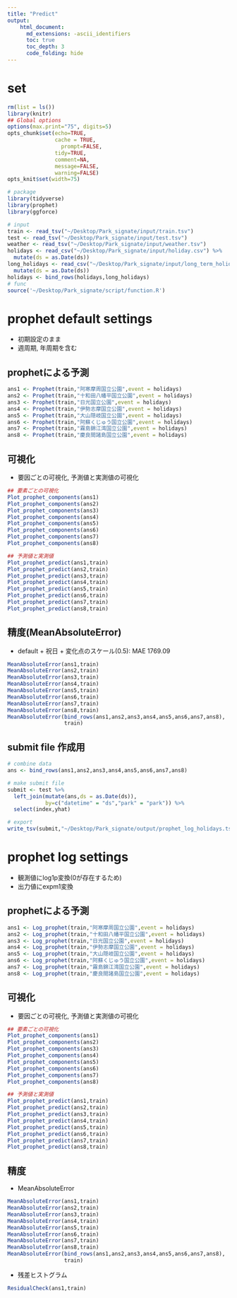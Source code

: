```yaml
---
title: "Predict"
output: 
    html_document:
      md_extensions: -ascii_identifiers
      toc: true
      toc_depth: 3
      code_folding: hide
---
```


# set 

```r
rm(list = ls())
library(knitr)
## Global options
options(max.print="75", digits=5)
opts_chunk$set(echo=TRUE,
               cache = TRUE,
	             prompt=FALSE,
               tidy=TRUE,
               comment=NA,
               message=FALSE,
               warning=FALSE)
opts_knit$set(width=75)
```

```r
# package
library(tidyverse)
library(prophet)
library(ggforce)

# input
train <- read_tsv("~/Desktop/Park_signate/input/train.tsv")
test <- read_tsv("~/Desktop/Park_signate/input/test.tsv")
weather <- read_tsv("~/Desktop/Park_signate/input/weather.tsv")
holidays <- read_csv("~/Desktop/Park_signate/input/holiday.csv") %>% 
  mutate(ds = as.Date(ds))
long_holidays <- read_csv("~/Desktop/Park_signate/input/long_term_holiday.csv") %>% 
  mutate(ds = as.Date(ds))
holidays <- bind_rows(holidays,long_holidays)
# func 
source('~/Desktop/Park_signate/script/function.R')
```

# prophet default settings

- 初期設定のまま
- 週周期, 年周期を含む

## prophetによる予測

```r
ans1 <- Prophet(train,"阿寒摩周国立公園",event = holidays)
ans2 <- Prophet(train,"十和田八幡平国立公園",event = holidays)
ans3 <- Prophet(train,"日光国立公園",event = holidays)
ans4 <- Prophet(train,"伊勢志摩国立公園",event = holidays)
ans5 <- Prophet(train,"大山隠岐国立公園",event = holidays)
ans6 <- Prophet(train,"阿蘇くじゅう国立公園",event = holidays)
ans7 <- Prophet(train,"霧島錦江湾国立公園",event = holidays)
ans8 <- Prophet(train,"慶良間諸島国立公園",event = holidays)
```

## 可視化

- 要因ごとの可視化, 予測値と実測値の可視化

```r
## 要素ごとの可視化
Plot_prophet_components(ans1)
Plot_prophet_components(ans2)
Plot_prophet_components(ans3)
Plot_prophet_components(ans4)
Plot_prophet_components(ans5)
Plot_prophet_components(ans6)
Plot_prophet_components(ans7)
Plot_prophet_components(ans8)

## 予測値と実測値
Plot_prophet_predict(ans1,train)
Plot_prophet_predict(ans2,train)
Plot_prophet_predict(ans3,train)
Plot_prophet_predict(ans4,train)
Plot_prophet_predict(ans5,train)
Plot_prophet_predict(ans6,train)
Plot_prophet_predict(ans7,train)
Plot_prophet_predict(ans8,train)
```

## 精度(MeanAbsoluteError)

- default + 祝日 + 変化点のスケール(0.5): MAE 1769.09

```r
MeanAbsoluteError(ans1,train)
MeanAbsoluteError(ans2,train)
MeanAbsoluteError(ans3,train)
MeanAbsoluteError(ans4,train)
MeanAbsoluteError(ans5,train)
MeanAbsoluteError(ans6,train)
MeanAbsoluteError(ans7,train)
MeanAbsoluteError(ans8,train)
MeanAbsoluteError(bind_rows(ans1,ans2,ans3,ans4,ans5,ans6,ans7,ans8),
                  train)
```

## submit file 作成用

```r
# combine data
ans <- bind_rows(ans1,ans2,ans3,ans4,ans5,ans6,ans7,ans8)

# make submit file
submit <- test %>% 
  left_join(mutate(ans,ds = as.Date(ds)),
            by=c("datetime" = "ds","park" = "park")) %>% 
  select(index,yhat)

# export
write_tsv(submit,"~/Desktop/Park_signate/output/prophet_log_holidays.tsv",col_names = FALSE)
```

# prophet log settings

- 観測値にlog1p変換(0が存在するため)
- 出力値にexpm1変換

## prophetによる予測

```r
ans1 <- Log_prophet(train,"阿寒摩周国立公園",event = holidays)
ans2 <- Log_prophet(train,"十和田八幡平国立公園",event = holidays)
ans3 <- Log_prophet(train,"日光国立公園",event = holidays)
ans4 <- Log_prophet(train,"伊勢志摩国立公園",event = holidays)
ans5 <- Log_prophet(train,"大山隠岐国立公園",event = holidays)
ans6 <- Log_prophet(train,"阿蘇くじゅう国立公園",event = holidays)
ans7 <- Log_prophet(train,"霧島錦江湾国立公園",event = holidays)
ans8 <- Log_prophet(train,"慶良間諸島国立公園",event = holidays)
```

## 可視化

- 要因ごとの可視化, 予測値と実測値の可視化

```r
## 要素ごとの可視化
Plot_prophet_components(ans1)
Plot_prophet_components(ans2)
Plot_prophet_components(ans3)
Plot_prophet_components(ans4)
Plot_prophet_components(ans5)
Plot_prophet_components(ans6)
Plot_prophet_components(ans7)
Plot_prophet_components(ans8)

## 予測値と実測値
Plot_prophet_predict(ans1,train)
Plot_prophet_predict(ans2,train)
Plot_prophet_predict(ans3,train)
Plot_prophet_predict(ans4,train)
Plot_prophet_predict(ans5,train)
Plot_prophet_predict(ans6,train)
Plot_prophet_predict(ans7,train)
Plot_prophet_predict(ans8,train)
```

## 精度

- MeanAbsoluteError

```r
MeanAbsoluteError(ans1,train)
MeanAbsoluteError(ans2,train)
MeanAbsoluteError(ans3,train)
MeanAbsoluteError(ans4,train)
MeanAbsoluteError(ans5,train)
MeanAbsoluteError(ans6,train)
MeanAbsoluteError(ans7,train)
MeanAbsoluteError(ans8,train)
MeanAbsoluteError(bind_rows(ans1,ans2,ans3,ans4,ans5,ans6,ans7,ans8),
                  train)
```

- 残差ヒストグラム

```r
ResidualCheck(ans1,train)
```
